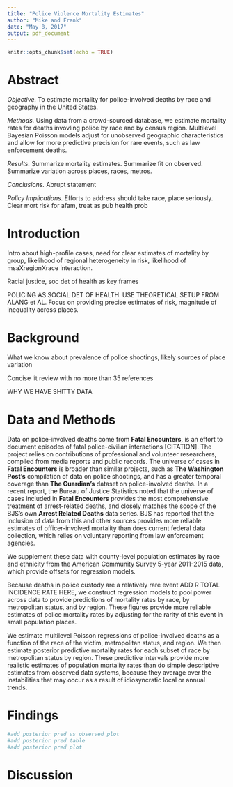 ```yaml
---
title: "Police Violence Mortality Estimates"
author: "Mike and Frank"
date: "May 8, 2017"
output: pdf_document
---
```


```r
knitr::opts_chunk$set(echo = TRUE)
```

# Abstract
*Objective.* To estimate mortality for police-involved deaths by race and geography in the United States.

*Methods.* Using data from a crowd-sourced database, we estimate mortality rates for deaths invovling police by race and by census region. Multilevel Bayesian Poisson models adjust for unobserved geographic characteristics and allow for more predictive precision for rare events, such as law enforcement deaths.

*Results.* Summarize mortality estimates. Summarize fit on observed. Summarize variation across places, races, metros. 

*Conclusions.* Abrupt statement

*Policy Implications.* Efforts to address should take race, place seriously. Clear mort risk for afam, treat as pub health prob

# Introduction

Intro about high-profile cases, need for clear estimates of mortality by group, likelihood of regional heterogeneity in risk, likelihood of msaXregionXrace interaction. 

Racial justice, soc det of health as key frames

POLICING AS SOCIAL DET OF HEALTH. USE THEORETICAL SETUP FROM ALANG et AL. Focus on providing precise estimates of risk, magnitude of inequality across places. 

# Background

What we know about prevalence of police shootings, likely sources of place variation

Concise lit review with no more than 35 references

WHY WE HAVE SHITTY DATA



# Data and Methods

Data on police-involved deaths come from **Fatal Encounters**, is an effort to document episodes of fatal police-civilian interactions [CITATION]. The project relies on contributions of professional and volunteer researchers, compiled from media reports and public records. The universe of cases in **Fatal Encounters** is broader than similar projects, such as **The Washington Post's** compilation of data on police shootings, and has a greater temporal coverage than **The Guardian's** dataset on police-involved deaths. In a recent report, the Bureau of Justice Statistics noted that the universe of cases included in **Fatal Encounters** provides the most comprehensive treatment of arrest-related deaths, and closely matches the scope of the BJS's own **Arrest Related Deaths** data series. BJS has reported that the inclusion of data from this and other sources provides more reliable estimates of officer-involved mortality than does current federal data collection, which relies on voluntary reporting from law enforcement agencies. 

We supplement these data with county-level population estimates by race and ethnicity from the American Community Survey 5-year 2011-2015 data, which provide offsets for regression models.

Because deaths in police custody are a relatively rare event ADD R TOTAL INCIDENCE RATE HERE, we construct regression models to pool power across data to provide predictions of mortality rates by race, by metropolitan status, and by region. These figures provide more reliable estimates of police mortality rates by adjusting for the rarity of this event in small population places. 

We estimate multilevel Poisson regressions of police-involved deaths as a function of the race of the victim, metropolitan status, and region. We then estimate posterior predictive mortality rates for each subset of race by metropolitan status by region. These predictive intervals provide more realistic estimates of population mortality rates than do simple descriptive estimates from observed data systems, because they average over the instabilities that may occur as a result of idiosyncratic local or annual trends. 

# Findings

```r

#add posterior pred vs observed plot
#add posterior pred table
#add posterior pred plot

```

# Discussion



